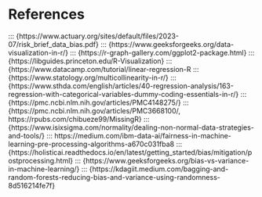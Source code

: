 # References {.unnumbered}

::: {https://www.actuary.org/sites/default/files/2023-07/risk_brief_data_bias.pdf}
::: {https://www.geeksforgeeks.org/data-visualization-in-r/}
::: {https://r-graph-gallery.com/ggplot2-package.html}
::: {https://libguides.princeton.edu/R-Visualization}
::: {https://www.datacamp.com/tutorial/linear-regression-R
::: {https://www.statology.org/multicollinearity-in-r/}
::: {https://www.sthda.com/english/articles/40-regression-analysis/163-regression-with-categorical-variables-dummy-coding-essentials-in-r/}
::: {https://pmc.ncbi.nlm.nih.gov/articles/PMC4148275/}
::: {https://pmc.ncbi.nlm.nih.gov/articles/PMC3668100/, https://rpubs.com/chibueze99/MissingR}
::: {https://www.isixsigma.com/normality/dealing-non-normal-data-strategies-and-tools/}
::: https://medium.com/ibm-data-ai/fairness-in-machine-learning-pre-processing-algorithms-a670c031fba8
::: {https://holisticai.readthedocs.io/en/latest/getting_started/bias/mitigation/postprocessing.html}
::: {https://www.geeksforgeeks.org/bias-vs-variance-in-machine-learning/}
::: {https://kdagiit.medium.com/bagging-and-random-forests-reducing-bias-and-variance-using-randomness-8d516214fe7f}
